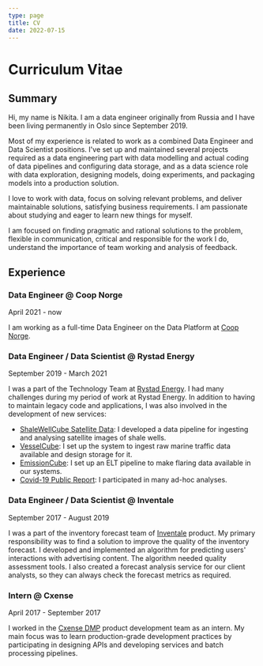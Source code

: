 ```yaml
---
type: page
title: CV
date: 2022-07-15
---
```


# Curriculum Vitae

## Summary

Hi, my name is Nikita. I am a data engineer originally from Russia and
I have been living permanently in Oslo since September 2019.

Most of my experience is related to work as a combined Data Engineer
and Data Scientist positions. I've set up and maintained several projects
required as a data engineering part with data modelling and actual coding of
data pipelines and configuring data storage, and as a data science
role with data exploration, designing models, doing experiments,
and packaging models into a production solution.

I love to work with data, focus on solving relevant problems,
and deliver maintainable solutions, satisfying business requirements.
I am passionate about studying and eager to learn new things for myself.

I am focused on finding pragmatic and rational solutions to the problem,
flexible in communication, critical and responsible for the work I do,
understand the importance of team working and analysis of feedback.

## Experience

### Data Engineer @ Coop Norge

April 2021 - now

I am working as a full-time Data Engineer on the Data Platform at [Coop Norge].

### Data Engineer / Data Scientist @ Rystad Energy

September 2019 - March 2021

I was a part of the Technology Team at [Rystad Energy]. I had many challenges
during my period of work at Rystad Energy. In addition to having to maintain
legacy code and applications, I was also involved in the development
of new services:

- [ShaleWellCube Satellite Data]: I developed a data pipeline for ingesting and
  analysing satellite images of shale wells.
- [VesselCube]: I set up the system to ingest raw marine traffic data available
  and design storage for it.
- [EmissionCube]: I set up an ELT pipeline to make flaring data available in our
  systems.
- [Covid-19 Public Report]: I participated in many ad-hoc analyses.

### Data Engineer / Data Scientist @ Inventale

September 2017 - August 2019

I was a part of the inventory forecast team of [Inventale] product.
My primary responsibility was to find a solution to improve the quality
of the inventory forecast.
I developed and implemented an algorithm for predicting users'
interactions with advertising content. The algorithm needed
quality assessment tools. I also created a forecast analysis service
for our client analysts, so they can always check the forecast metrics
as required.

### Intern @ Cxense

April 2017 - September 2017

I worked in the [Cxense DMP] product development team as an intern.
My main focus was to learn production-grade development practices by
participating in designing APIs and developing services and
batch processing pipelines.

[coop norge]: https://coop.no/
[rystad energy]: https://www.rystadenergy.com/
[shalewellcube satellite data]: https://www.rystadenergy.com/energy-themes/oil--gas/shale/
[vesselcube]: https://www.rystadenergy.com/energy-themes/supply-chain/vessels/vessel-cube/
[emissioncube]: https://www.rystadenergy.com/energy-themes/oil--gas/emissions/emissions-cube/
[covid-19 public report]: https://www.rystadenergy.com/newsevents/news/press-releases/rystad-energys-covid-19-report/
[inventale]: https://inventale.com/en/
[cxense dmp]: https://piano.io/product/dmp/

